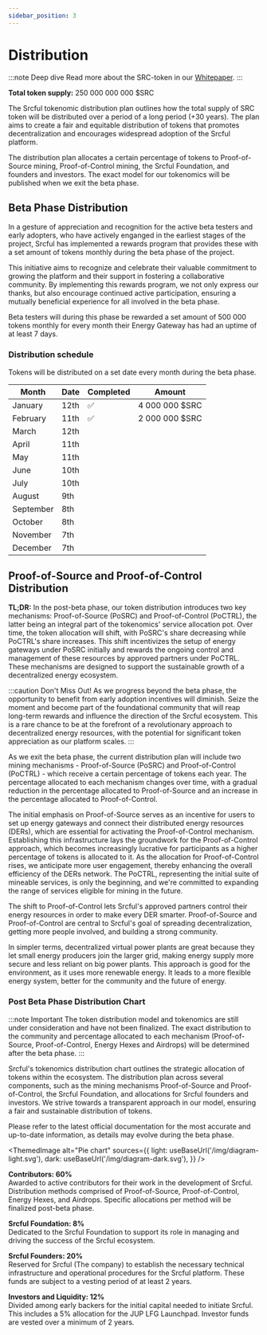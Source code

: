 ```yaml
---
sidebar_position: 3
---
```



# Distribution

:::note Deep dive
Read more about the SRC-token in our <a href="../Whitepaper/src-token/">Whitepaper</a>.
:::

**Total token supply:** 250 000 000 000 $SRC

The Srcful tokenomic distribution plan outlines how the total supply of SRC token will be distributed over a period of a long period (+30 years). The plan aims to create a fair and equitable distribution of tokens that promotes decentralization and encourages widespread adoption of the Srcful platform.

The distribution plan allocates a certain percentage of tokens to Proof-of-Source mining, Proof-of-Control mining, the Srcful Foundation, and founders and investors. The exact model for our tokenomics will be published when we exit the beta phase.

## Beta Phase Distribution

In a gesture of appreciation and recognition for the active beta testers and early adopters, who have actively enganged in the earliest stages of the project, Srcful has implemented a rewards program that provides these with a set amount of tokens monthly during the beta phase of the project.

This initiative aims to recognize and celebrate their valuable commitment to growing the platform and their support in fostering a collaborative community. By implementing this rewards program, we not only express our thanks, but also encourage continued active participation, ensuring a mutually beneficial experience for all involved in the beta phase.

Beta testers will during this phase be rewarded a set amount of 500 000 tokens monthly for every month their Energy Gateway has had an uptime of at least 7 days.

### Distribution schedule

Tokens will be distributed on a set date every month during the beta phase.

| Month     | Date | Completed | Amount         |
| --------- | ---- | --------- | -------------- |
| January   | 12th | ✅        | 4 000 000 $SRC |
| February  | 11th | ✅        | 2 000 000 $SRC |
| March     | 12th |
| April     | 11th |
| May       | 11th |
| June      | 10th |
| July      | 10th |
| August    | 9th  |
| September | 8th  |
| October   | 8th  |
| November  | 7th  |
| December  | 7th  |

## Proof-of-Source and Proof-of-Control Distribution

**TL;DR:** In the post-beta phase, our token distribution introduces two key mechanisms: Proof-of-Source (PoSRC) and Proof-of-Control (PoCTRL), the latter being an integral part of the tokenomics' service allocation pot. Over time, the token allocation will shift, with PoSRC's share decreasing while PoCTRL's share increases. This shift incentivizes the setup of energy gateways under PoSRC initially and rewards the ongoing control and management of these resources by approved partners under PoCTRL. These mechanisms are designed to support the sustainable growth of a decentralized energy ecosystem.

:::caution Don't Miss Out!
As we progress beyond the beta phase, the opportunity to benefit from early adoption incentives will diminish. Seize the moment and become part of the foundational community that will reap long-term rewards and influence the direction of the Srcful ecosystem. This is a rare chance to be at the forefront of a revolutionary approach to decentralized energy resources, with the potential for significant token appreciation as our platform scales.
:::

As we exit the beta phase, the current distribution plan will include two mining mechanisms - Proof-of-Source (PoSRC) and Proof-of-Control (PoCTRL) - which receive a certain percentage of tokens each year. The percentage allocated to each mechanism changes over time, with a gradual reduction in the percentage allocated to Proof-of-Source and an increase in the percentage allocated to Proof-of-Control.

The initial emphasis on Proof-of-Source serves as an incentive for users to set up energy gateways and connect their distributed energy resources (DERs), which are essential for activating the Proof-of-Control mechanism. Establishing this infrastructure lays the groundwork for the Proof-of-Control approach, which becomes increasingly lucrative for participants as a higher percentage of tokens is allocated to it. As the allocation for Proof-of-Control rises, we anticipate more user engagement, thereby enhancing the overall efficiency of the DERs network. The PoCTRL, representing the initial suite of mineable services, is only the beginning, and we're committed to expanding the range of services eligible for mining in the future.

The shift to Proof-of-Control lets Srcful's approved partners control their energy resources in order to make every DER smarter. Proof-of-Source and Proof-of-Control are central to Srcful's goal of spreading decentralization, getting more people involved, and building a strong community.

In simpler terms, decentralized virtual power plants are great because they let small energy producers join the larger grid, making energy supply more secure and less reliant on big power plants. This approach is good for the environment, as it uses more renewable energy. It leads to a more flexible energy system, better for the community and the future of energy.

### Post Beta Phase Distribution Chart

:::note Important
The token distribution model and tokenomics are still under consideration and have not been finalized. The exact distribution to the community and percentage allocated to each mechanism (Proof-of-Source, Proof-of-Control, Energy Hexes and Airdrops) will be determined after the beta phase.
:::

Srcful's tokenomics distribution chart outlines the strategic allocation of tokens within the ecosystem. The distribution plan across several components, such as the mining mechanisms Proof-of-Source and Proof-of-Control, the Srcful Foundation, and allocations for Srcful founders and investors. We strive towards a transparent approach in our model, ensuring a fair and sustainable distribution of tokens.

Please refer to the latest official documentation for the most accurate and up-to-date information, as details may evolve during the beta phase.

<ThemedImage
alt="Pie chart"
sources={{
    light: useBaseUrl('/img/diagram-light.svg'),
    dark: useBaseUrl('/img/diagram-dark.svg'),
  }}
/>

**Contributors: 60%**<br/>
Awarded to active contributors for their work in the development of Srcful. Distribution methods comprised of Proof-of-Source, Proof-of-Control, Energy Hexes, and Airdrops. Specific allocations per method will be finalized post-beta phase.

**Srcful Foundation: 8%**<br/>
Dedicated to the Srcful Foundation to support its role in managing and driving the success of the Srcful ecosystem.

**Srcful Founders: 20%**<br/>
Reserved for Srcful (The company) to establish the necessary technical infrastructure and operational procedures for the Srcful platform. These funds are subject to a vesting period of at least 2 years.

**Investors and Liquidity: 12%**<br/>
Divided among early backers for the initial capital needed to initiate Srcful. This includes a 5% allocation for the JUP LFG Launchpad. Investor funds are vested over a minimum of 2 years.
